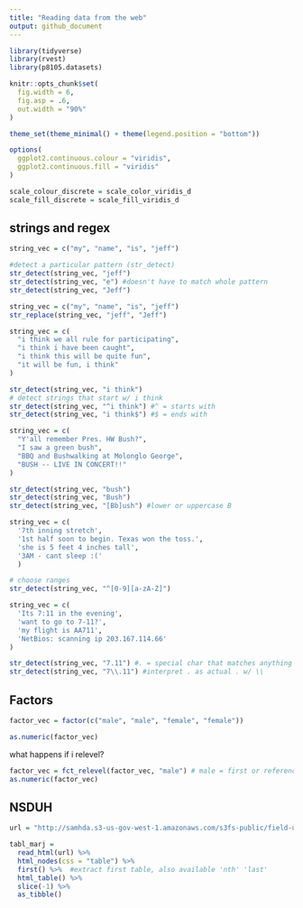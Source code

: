 ```yaml
---
title: "Reading data from the web"
output: github_document
---
```


```r
library(tidyverse)
library(rvest)
library(p8105.datasets)

knitr::opts_chunk$set(
  fig.width = 6,
  fig.asp = .6,
  out.width = "90%"
)

theme_set(theme_minimal() + theme(legend.position = "bottom"))

options(
  ggplot2.continuous.colour = "viridis",
  ggplot2.continuous.fill = "viridis"
)

scale_colour_discrete = scale_color_viridis_d
scale_fill_discrete = scale_fill_viridis_d
```

## strings and regex

```r
string_vec = c("my", "name", "is", "jeff")

#detect a particular pattern (str_detect)
str_detect(string_vec, "jeff")
str_detect(string_vec, "e") #doesn't have to match whole pattern
str_detect(string_vec, "Jeff")
```

```r
string_vec = c("my", "name", "is", "jeff")
str_replace(string_vec, "jeff", "Jeff")
```

```r
string_vec = c(
  "i think we all rule for participating",
  "i think i have been caught",
  "i think this will be quite fun",
  "it will be fun, i think"
)

str_detect(string_vec, "i think")
# detect strings that start w/ i think
str_detect(string_vec, "^i think") #^ = starts with
str_detect(string_vec, "i think$") #$ = ends with
```

```r
string_vec = c(
  "Y'all remember Pres. HW Bush?",
  "I saw a green bush",
  "BBQ and Bushwalking at Molonglo George",
  "BUSH -- LIVE IN CONCERT!!"
)

str_detect(string_vec, "bush")
str_detect(string_vec, "Bush")
str_detect(string_vec, "[Bb]ush") #lower or uppercase B
```

```r
string_vec = c(
  '7th inning stretch',
  '1st half soon to begin. Texas won the toss.',
  'she is 5 feet 4 inches tall',
  '3AM - cant sleep :('
  )

# choose ranges
str_detect(string_vec, "^[0-9][a-zA-Z]")
```

```r
string_vec = c(
  'Its 7:11 in the evening',
  'want to go to 7-11?',
  'my flight is AA711',
  'NetBios: scanning ip 203.167.114.66'
)

str_detect(string_vec, "7.11") #. = special char that matches anything
str_detect(string_vec, "7\\.11") #interpret . as actual . w/ \\
```

## Factors

```r
factor_vec = factor(c("male", "male", "female", "female"))

as.numeric(factor_vec)
```

what happens if i relevel?
```r
factor_vec = fct_relevel(factor_vec, "male") # male = first or reference
as.numeric(factor_vec)
```

## NSDUH

```r
url = "http://samhda.s3-us-gov-west-1.amazonaws.com/s3fs-public/field-uploads/2k15StateFiles/NSDUHsaeShortTermCHG2015.htm"

tabl_marj =
  read_html(url) %>% 
  html_nodes(css = "table") %>% 
  first() %>%  #extract first table, also available 'nth' 'last'
  html_table() %>% 
  slice(-1) %>% 
  as_tibble()
```


